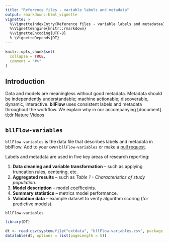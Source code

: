 ```yaml
---
title: "Reference files - variable labels and metadata"
output: rmarkdown::html_vignette
vignette: >
  %\VignetteIndexEntry{Reference files - variable labels and metadataa}
  %\VignetteEngine{knitr::rmarkdown}
  %\VignetteEncoding{UTF-8}
  % \VignetteDepends{DT}
---
```


```r
knitr::opts_chunk$set(
  collapse = TRUE,
  comment = "#>"
)
```

## Introduction
Data 
and models are meaningless without good metadata.  Metadata should be 
independently understandable; machine actionable; discoverable, dynamic, 
interactive. 
**bllFlow** uses consistent labels and metadata throughout the workflow. We explain why in our accompanying [document]. tl;dr [Nature Videos](https://youtu.be/j7K3s_vi_1Y)

## `bllFlow-variables`
`bllFlow-variables` is the data file that describes labels and metadata in bblFlow. Add to your own `bllFlow-variables` or make a [pull request](https://github.com/big-Life-Lab/bllflow/pulls). 

Labels and metadata are used in five key areas of research reporting:

1) **Data cleaning and variable transformation** -- such as applying truncation rules, centering, etc.
1) **Aggregated results** -- such as _Table 1 - Characteristics of study population_.
1) **Model description** -- model coefficeints.
1) **Summary statistics** -- metrics model performance.
1) **Validation data** -- example dataset to verify algorithm scoring (for predictive models).

`bllFlow-variables`

```r
library(DT)

dt <- read.csv(system.file("extdata", "bllFlow-variables.csv", package = "bllFlow"))
datatable(dt, options = list(pageLength = 5))
```
